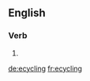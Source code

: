 ==English==

===Verb===
{{head|en|present participle}}

# {{present participle of|ecycle|lang=en|nocat=1}}

[[de:ecycling]]
[[fr:ecycling]]